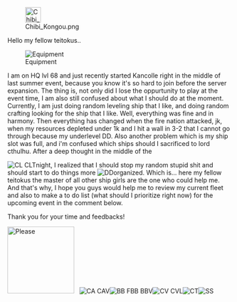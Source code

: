 <p style="font-weight:normal;">[[File:Chibi_Kongou.png|thumb|left|35px]]</p>

<p style="font-weight:normal;"><span style="font-weight:normal;">Hello my fellow teitokus..</span></p>

[[File:Myssequipment.png|thumb|Equipment]]

<p style="font-weight:normal;">I am on HQ lvl 68 and just recently started Kancolle right in the middle of last summer event, because you know it's s<span style="font-weight:normal;">o hard to join before the server expansion. The thing is, not only did I lose the oppurtunity to play at the event time, I am also still confused about what I should do at the moment. Currently, I am just doing random leveling ship that I like, and doing random crafting looking for the ship that I like. Well, everything was fine and in harmony. Then everything has changed when the fire nation attacked, jk, when my resources depleted under 1k and I hit a wall in 3-2 that I cannot go through because my underlevel DD. Also another problem which is my ship slot was full, and i'm confused which ships should I sacrificed to lord cthulhu. </span><span style="font-weight:normal;">After a deep thought in the middle of the </span></p>

[[File:Myssclclt.png|thumb|CL CLT]]<span style="font-weight:normal;">night, I realized that I should stop my random stupid shit and should start to do things more </span>[[File:Myssdd.png|thumb|DD]]<span style="font-weight:normal;">organized</span><span style="font-weight:normal;">. Which is... here my fellow teitokus the master of all other ship girls are the one who could help me. And that's why, I hope y</span><span style="font-weight:normal;">ou guys would help me to review my current fleet and also to make a to do list (what should I prioritize right now) for the upcoming event in the comment below.</span>

Thank you for your time and feedbacks! 

[[File:Touhousakuyabow.jpg|thumb|left|150px|Please]]
  [[File:Mysscacav.png|thumb|CA CAV]][[File:Myssbb.png|thumb|BB FBB BBV]][[File:Mycvcvl.png|thumb|CV CVL]][[File:Myssct.png|thumb|CT]][[File:Myssss.png|thumb|SS]]<ac_metadata title="HELP: Please review my fleet and help me to make a to do list for the upcoming event"> </ac_metadata>
